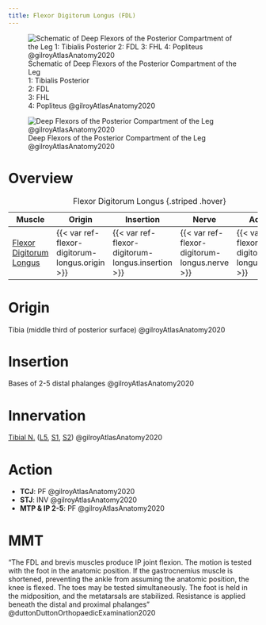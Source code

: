 ```yaml
---
title: Flexor Digitorum Longus (FDL)
---
```


:::{layout-ncol="2"}
![Schematic of Deep Flexors of the Posterior Compartment of the Leg </br> 1: Tibialis Posterior </br> 2: FDL </br> 3: FHL </br> 4: Popliteus @gilroyAtlasAnatomy2020](/The Archive/Anatomy/Skeletal Muscles/Lower limb muscles/Knee and Lower Leg/Posterior compartment/images/gilroyatlas fig32.24a Schematic Posterior compartment of the leg deep flexors.png)

![Deep Flexors of the Posterior Compartment of the Leg @gilroyAtlasAnatomy2020](/The Archive/Anatomy/Skeletal Muscles/Lower limb muscles/Knee and Lower Leg/Posterior compartment/images/gilroyatlas fig32.24b Posterior compartment of the leg deep flexors.png)
:::

# Overview

| Muscle  | Origin | Insertion | Nerve | Action |
|------|--------|-------|----------|--------|
| [Flexor Digitorum Longus]({{< var ref-flexor-digitorum-longus.path >}}) | {{< var ref-flexor-digitorum-longus.origin >}} | {{< var ref-flexor-digitorum-longus.insertion >}} | {{< var ref-flexor-digitorum-longus.nerve >}} | {{< var ref-flexor-digitorum-longus.action >}} |
: Flexor Digitorum Longus {.striped .hover}


# Origin
Tibia (middle third of posterior surface) @gilroyAtlasAnatomy2020

# Insertion
Bases of 2-5 distal phalanges @gilroyAtlasAnatomy2020

# Innervation
[Tibial N.]({{< var ref-tibial-nerve.path >}}) ([L5]({{< var ref-nerve-root.l5 >}}), [S1]({{< var ref-nerve-root.s1 >}}), [S2]({{< var ref-nerve-root.s2 >}})) @gilroyAtlasAnatomy2020


# Action

- **TCJ**: PF @gilroyAtlasAnatomy2020
- **STJ**: INV @gilroyAtlasAnatomy2020
- **MTP & IP 2-5**: PF @gilroyAtlasAnatomy2020






# MMT

"The FDL and brevis muscles produce IP joint flexion. The motion is tested with the foot in the anatomic position. If the gastrocnemius muscle is shortened, preventing the ankle from assuming the anatomic position, the knee is flexed. The toes may be tested simultaneously. The foot is held in the midposition, and the metatarsals are stabilized. Resistance is applied beneath the distal and proximal phalanges" @duttonDuttonOrthopaedicExamination2020 